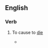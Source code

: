 ==English==

===Verb===
{{en-verb|*}}

# {{lb|en|of a Salvationist}} To cause to [[die]]
#* {{quote-book|en|year=2004|author=John H. Watson|title=Christians Observed: Narratives for Today's Church|page=20|passage=On the night when she was ''''Promoted to Glory'''' by the metal chariot of a teenage drunkard, she was yet full of love for the Salvation Army, for God and for mankind.}}